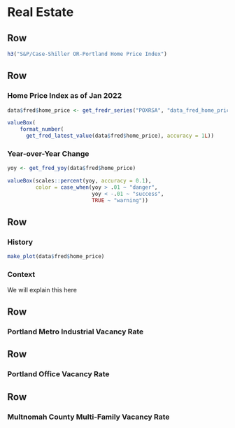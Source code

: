 Real Estate
===================================== 


Row {data-height=75}
-------------------------------------

```r
h3("S&P/Case-Shiller OR-Portland Home Price Index")
```

Row
-------------------------------------

### Home Price Index as of Jan 2022

```r
data$fred$home_price <- get_fredr_series("POXRSA", "data_fred_home_price", params)

valueBox(
    format_number(
      get_fred_latest_value(data$fred$home_price), accuracy = 1L))
```

### Year-over-Year Change

```r
yoy <- get_fred_yoy(data$fred$home_price)

valueBox(scales::percent(yoy, accuracy = 0.1),
         color = case_when(yoy > .01 ~ "danger",
                           yoy < -.01 ~ "success",
                           TRUE ~ "warning"))
```

Row {data-height=350}
-------------------------------------

### History 

```r
make_plot(data$fred$home_price)
```

### Context

We will explain this here


Row
-------------------------------------
### Portland Metro Industrial Vacancy Rate

Row
-------------------------------------
### Portland Office Vacancy Rate

Row
-------------------------------------
### Multnomah County Multi-Family Vacancy Rate